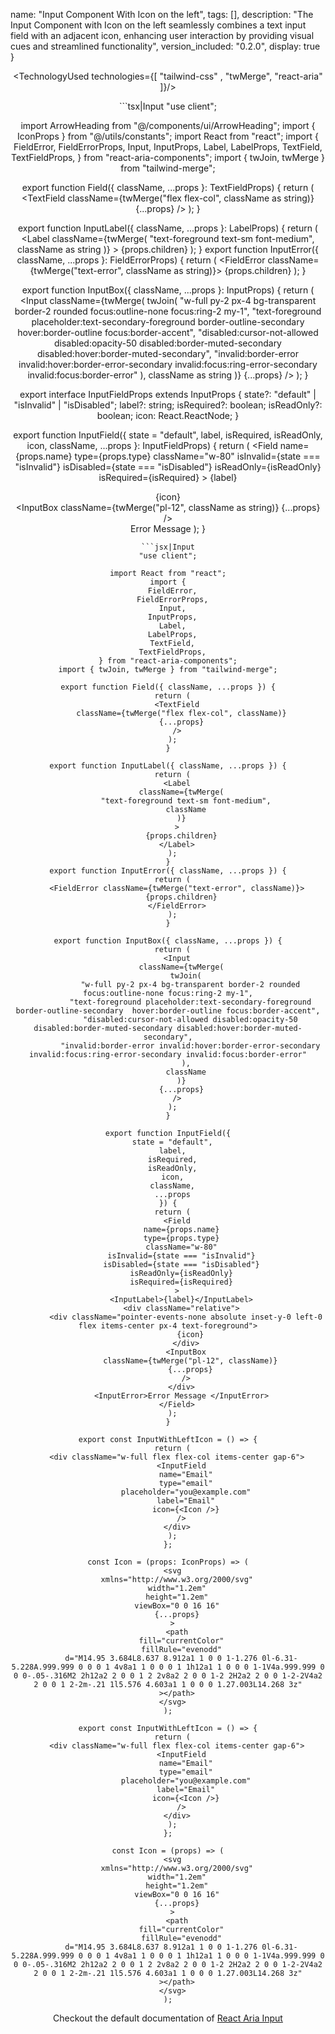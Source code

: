 
  name: "Input Component With Icon on the left",
    tags: [],
    description: "The Input Component with Icon on the left seamlessly combines a text input field with an adjacent icon, enhancing user interaction by providing visual cues and streamlined functionality",
    version_included: "0.2.0",
    display: true
}


<Wrapper>

<ImportsWrapper> 


</ImportsWrapper>

<Header />

<Preview> 

<Display>
    <InputWithLeftIcon/>
</Display>

</Preview>

<Implementation>


<TechnologyUsed technologies={[ "tailwind-css" , "twMerge", "react-aria" ]}/>

<CodeBlock> 
```tsx|Input
"use client";

import ArrowHeading from "@/components/ui/ArrowHeading";
import { IconProps } from "@/utils/constants";
import React from "react";
import {
  FieldError,
  FieldErrorProps,
  Input,
  InputProps,
  Label,
  LabelProps,
  TextField,
  TextFieldProps,
} from "react-aria-components";
import { twJoin, twMerge } from "tailwind-merge";

export function Field({ className, ...props }: TextFieldProps) {
  return (
    <TextField
      className={twMerge("flex flex-col", className as string)}
      {...props}
    />
  );
}

export function InputLabel({ className, ...props }: LabelProps) {
  return (
    <Label
      className={twMerge(
        "text-foreground text-sm font-medium",
        className as string
      )}
    >
      {props.children}
    </Label>
  );
}
export function InputError({ className, ...props }: FieldErrorProps) {
  return (
    <FieldError className={twMerge("text-error", className as string)}>
      {props.children}
    </FieldError>
  );
}

export function InputBox({ className, ...props }: InputProps) {
  return (
    <Input
      className={twMerge(
        twJoin(
          "w-full py-2 px-4 bg-transparent border-2 rounded focus:outline-none focus:ring-2 my-1",
          "text-foreground placeholder:text-secondary-foreground border-outline-secondary  hover:border-outline focus:border-accent",
          "disabled:cursor-not-allowed disabled:opacity-50 disabled:border-muted-secondary disabled:hover:border-muted-secondary",
          "invalid:border-error invalid:hover:border-error-secondary invalid:focus:ring-error-secondary invalid:focus:border-error"
        ),
        className as string
      )}
      {...props}
    />
  );
}

export interface InputFieldProps extends InputProps {
  state?: "default" | "isInvalid" | "isDisabled";
  label?: string;
  isRequired?: boolean;
  isReadOnly?: boolean;
  icon: React.ReactNode;
}

export function InputField({
  state = "default",
  label,
  isRequired,
  isReadOnly,
  icon,
  className,
  ...props
}: InputFieldProps) {
  return (
    <Field
      name={props.name}
      type={props.type}
      className="w-80"
      isInvalid={state === "isInvalid"}
      isDisabled={state === "isDisabled"}
      isReadOnly={isReadOnly}
      isRequired={isRequired}
    >
      <InputLabel>{label}</InputLabel>
      <div className="relative">
        <div className="pointer-events-none absolute inset-y-0 left-0 flex items-center px-4 text-foreground">
          {icon}
        </div>
        <InputBox
          className={twMerge("pl-12", className as string)}
          {...props}
        />
      </div>
      <InputError>Error Message </InputError>
    </Field>
  );
}
```
```jsx|Input
"use client";

import React from "react";
import {
  FieldError,
  FieldErrorProps,
  Input,
  InputProps,
  Label,
  LabelProps,
  TextField,
  TextFieldProps,
} from "react-aria-components";
import { twJoin, twMerge } from "tailwind-merge";

export function Field({ className, ...props }) {
  return (
    <TextField
      className={twMerge("flex flex-col", className)}
      {...props}
    />
  );
}

export function InputLabel({ className, ...props }) {
  return (
    <Label
      className={twMerge(
        "text-foreground text-sm font-medium",
        className
      )}
    >
      {props.children}
    </Label>
  );
}
export function InputError({ className, ...props }) {
  return (
    <FieldError className={twMerge("text-error", className)}>
      {props.children}
    </FieldError>
  );
}

export function InputBox({ className, ...props }) {
  return (
    <Input
      className={twMerge(
        twJoin(
          "w-full py-2 px-4 bg-transparent border-2 rounded focus:outline-none focus:ring-2 my-1",
          "text-foreground placeholder:text-secondary-foreground border-outline-secondary  hover:border-outline focus:border-accent",
          "disabled:cursor-not-allowed disabled:opacity-50 disabled:border-muted-secondary disabled:hover:border-muted-secondary",
          "invalid:border-error invalid:hover:border-error-secondary invalid:focus:ring-error-secondary invalid:focus:border-error"
        ),
        className
      )}
      {...props}
    />
  );
}

export function InputField({
  state = "default",
  label,
  isRequired,
  isReadOnly,
  icon,
  className,
  ...props
}) {
  return (
    <Field
      name={props.name}
      type={props.type}
      className="w-80"
      isInvalid={state === "isInvalid"}
      isDisabled={state === "isDisabled"}
      isReadOnly={isReadOnly}
      isRequired={isRequired}
    >
      <InputLabel>{label}</InputLabel>
      <div className="relative">
        <div className="pointer-events-none absolute inset-y-0 left-0 flex items-center px-4 text-foreground">
          {icon}
        </div>
        <InputBox
          className={twMerge("pl-12", className)}
          {...props}
        />
      </div>
      <InputError>Error Message </InputError>
    </Field>
  );
}
```

```tsx|Implementation
export const InputWithLeftIcon = () => {
  return (
    <div className="w-full flex flex-col items-center gap-6">
      <InputField
        name="Email"
        type="email"
        placeholder="you@example.com"
        label="Email"
        icon={<Icon />}
      />
    </div>
  );
};

const Icon = (props: IconProps) => (
  <svg
    xmlns="http://www.w3.org/2000/svg"
    width="1.2em"
    height="1.2em"
    viewBox="0 0 16 16"
    {...props}
  >
    <path
      fill="currentColor"
      fillRule="evenodd"
      d="M14.95 3.684L8.637 8.912a1 1 0 0 1-1.276 0l-6.31-5.228A.999.999 0 0 0 1 4v8a1 1 0 0 0 1 1h12a1 1 0 0 0 1-1V4a.999.999 0 0 0-.05-.316M2 2h12a2 2 0 0 1 2 2v8a2 2 0 0 1-2 2H2a2 2 0 0 1-2-2V4a2 2 0 0 1 2-2m-.21 1l5.576 4.603a1 1 0 0 0 1.27.003L14.268 3z"
    ></path>
  </svg>
);
```
```jsx|Implementation
export const InputWithLeftIcon = () => {
  return (
    <div className="w-full flex flex-col items-center gap-6">
      <InputField
        name="Email"
        type="email"
        placeholder="you@example.com"
        label="Email"
        icon={<Icon />}
      />
    </div>
  );
};

const Icon = (props) => (
  <svg
    xmlns="http://www.w3.org/2000/svg"
    width="1.2em"
    height="1.2em"
    viewBox="0 0 16 16"
    {...props}
  >
    <path
      fill="currentColor"
      fillRule="evenodd"
      d="M14.95 3.684L8.637 8.912a1 1 0 0 1-1.276 0l-6.31-5.228A.999.999 0 0 0 1 4v8a1 1 0 0 0 1 1h12a1 1 0 0 0 1-1V4a.999.999 0 0 0-.05-.316M2 2h12a2 2 0 0 1 2 2v8a2 2 0 0 1-2 2H2a2 2 0 0 1-2-2V4a2 2 0 0 1 2-2m-.21 1l5.576 4.603a1 1 0 0 0 1.27.003L14.268 3z"
    ></path>
  </svg>
);
```
</CodeBlock>


Checkout the default documentation of [React Aria Input](https://react-spectrum.adobe.com/react-aria/TextField.html)

</Implementation>

</Wrapper>
